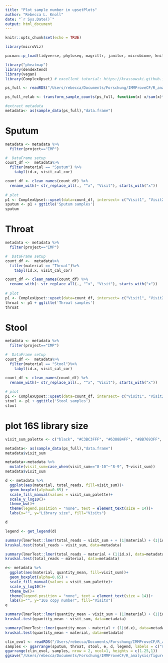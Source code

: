 ```yaml
---
title: "Plot sample number in upsetPlots"
author: "Rebecca L. Knoll"
date: "`r Sys.Date()`"
output: html_document
---
```


```r
knitr::opts_chunk$set(echo = TRUE)
```

```r
library(microViz)

pacman::p_load(tidyverse, phyloseq, magrittr, janitor, microbiome, knitr, lubridate, naniar, readxl, ggplot2, ggpubr)

library("pheatmap")
library(dendextend)
library(vegan)
library(ComplexUpset) # excellent tutorial: https://krassowski.github.io/complex-upset/articles/Examples_R.html

ps_full <- readRDS("/Users/rebecca/Documents/Forschung/IMMProveCF/R_analysis/rds_files/ps_IMProveCF_patientsAndControls_Run1-23_18102023.rds")

ps_full_relab <- transform_sample_counts(ps_full, function(x) x/sum(x)*100)

#extract metadata
metadata<- as(sample_data(ps_full),"data.frame")

```

# Sputum
```r
metadata <- metadata %>% 
  filter(project=="IMP") 

#  DataFrame setup
count_df <-  metadata%>%
  filter(material == "Sputum") %>% 
    tabyl(id.x, visit_cal_cor) 

count_df <- clean_names(count_df) %>% 
  rename_with(~ str_replace_all(., "^x", "Visit"), starts_with("x"))
  
# plot
p1 <- ComplexUpset::upset(data=count_df, intersect= c("Visit1", "Visit2", "Visit3", "Visit4", "Visit5", "Visit6", "Visit7", "Visit8", "Visit9"), min_size=1, width_ratio=0.2, height_ratio=1, sort_sets=FALSE, stripes=c("darkgrey",  "#C3BC3FFF", "#6388B4FF", "#6388B4FF", "#6388B4FF","#BB7693FF","#BB7693FF","#55AD89FF","#55AD89FF"))
sputum <- p1 + ggtitle('Sputum samples')
sputum
```

# Throat
```r
metadata <- metadata %>% 
  filter(project=="IMP") 

#  DataFrame setup
count_df <-  metadata%>%  
  filter(material == "Throat")%>%
    tabyl(id.x, visit_cal_cor) 

count_df <- clean_names(count_df) %>% 
  rename_with(~ str_replace_all(., "^x", "Visit"), starts_with("x"))
  
# plot
p1 <- ComplexUpset::upset(data=count_df, intersect= c("Visit1", "Visit2", "Visit3", "Visit4", "Visit5", "Visit6", "Visit7", "Visit8", "Visit9"), min_size=1, width_ratio=0.2, height_ratio=1, sort_sets=FALSE, stripes=c("darkgrey",  "#C3BC3FFF", "#6388B4FF", "#6388B4FF", "#6388B4FF","#BB7693FF","#BB7693FF","#55AD89FF","#55AD89FF"))
throat <- p1 + ggtitle('Throat samples')
throat
```

# Stool
```r
metadata <- metadata %>% 
  filter(project=="IMP") 

#  DataFrame setup
count_df <-  metadata%>%  
  filter(material == "Stool")%>%
    tabyl(id.x, visit_cal_cor) 

count_df <- clean_names(count_df) %>% 
  rename_with(~ str_replace_all(., "^x", "Visit"), starts_with("x"))
  
# plot
p1 <- ComplexUpset::upset(data=count_df, intersect= c("Visit1", "Visit2", "Visit3", "Visit4", "Visit5", "Visit6", "Visit7", "Visit8", "Visit9"), min_size=1, width_ratio=0.2, height_ratio=1, sort_sets=FALSE, stripes=c("darkgrey",  "#C3BC3FFF", "#6388B4FF", "#6388B4FF", "#6388B4FF","#BB7693FF","#BB7693FF","#55AD89FF","#55AD89FF"))
stool <- p1 + ggtitle('Stool samples')
stool
```

# plot 16S library size 
```r
visit_sum_palette <- c("black", "#C3BC3FFF", "#6388B4FF", "#BB7693FF", "#55AD89FF", "#8176AA")

metadata<- as(sample_data(ps_full),"data.frame")
metadata$visit_sum

metadata<-metadata %>% 
  mutate(visit_sum=case_when(visit_sum=="8-10"~"8-9", T~visit_sum))
metadata$visit_sum

d <- metadata %>% 
  ggplot(aes(material, total_reads, fill=visit_sum))+
  geom_boxplot(alpha=0.65) +
  scale_fill_manual(values = visit_sum_palette)+
  scale_y_log10()+
  theme_bw()+
  theme(legend.position = "none", text = element_text(size = 14))+
  labs(x="", y="Library size", fill="Visits")

d

legend <- get_legend(d)

summary(lmerTest::lmer(total_reads ~ visit_sum + + (1|material) + (1|id.x), data=metadata))
kruskal.test(total_reads ~ visit_sum, data=metadata)

summary(lmerTest::lmer(total_reads ~ material + (1|id.x), data=metadata))
kruskal.test(total_reads ~ material, data=metadata)
```
```r

e<- metadata %>% 
  ggplot(aes(material, quantity_mean, fill=visit_sum))+
  geom_boxplot(alpha=0.65) +
  scale_fill_manual(values = visit_sum_palette)+
  scale_y_log10()+
  theme_bw()+
  theme(legend.position = "none", text = element_text(size = 14))+
  labs(x="", y="16S copy number", fill="Visits")
e

summary(lmerTest::lmer(quantity_mean ~ visit_sum + (1|material) + (1|id.x), data=metadata))
kruskal.test(quantity_mean ~ visit_sum, data=metadata)

summary(lmerTest::lmer(quantity_mean ~ material + (1|id.x), data=metadata))
kruskal.test(quantity_mean ~ material, data=metadata)
```

```r

clin_evol <- readRDS("/Users/rebecca/Documents/Forschung/IMMProveCF/R_analysis/figures/clinical_evolution.rds")
samples <- ggarrange(sputum, throat, stool, e, d, legend, labels = c("m", "n", "o", "p", "q"), heights = c(1.5,1))
ggarrange(clin_evol, samples, nrow = 2, ncol=1, heights = c(1.25,1))
ggsave("/Users/rebecca/Documents/Forschung/IMMProveCF/R_analysis/figures/supp_fig1_clinevol_upsetplots.png", height = 24, width = 16)
```
